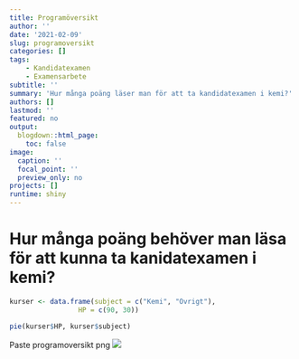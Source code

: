 ```yaml
---
title: Programöversikt
author: ''
date: '2021-02-09'
slug: programoversikt
categories: []
tags:
    - Kandidatexamen
    - Examensarbete
subtitle: ''
summary: 'Hur många poäng läser man för att ta kandidatexamen i kemi?'
authors: []
lastmod: ''
featured: no
output:
  blogdown::html_page:
    toc: false
image:
  caption: ''
  focal_point: ''
  preview_only: no
projects: []
runtime: shiny
---
```


# Hur många poäng behöver man läsa för att kunna ta kanidatexamen i kemi?

```r

kurser <- data.frame(subject = c("Kemi", "Övrigt"),
                 HP = c(90, 30))

pie(kurser$HP, kurser$subject)

```




Paste programoversikt png
![](programoversikt.png)







